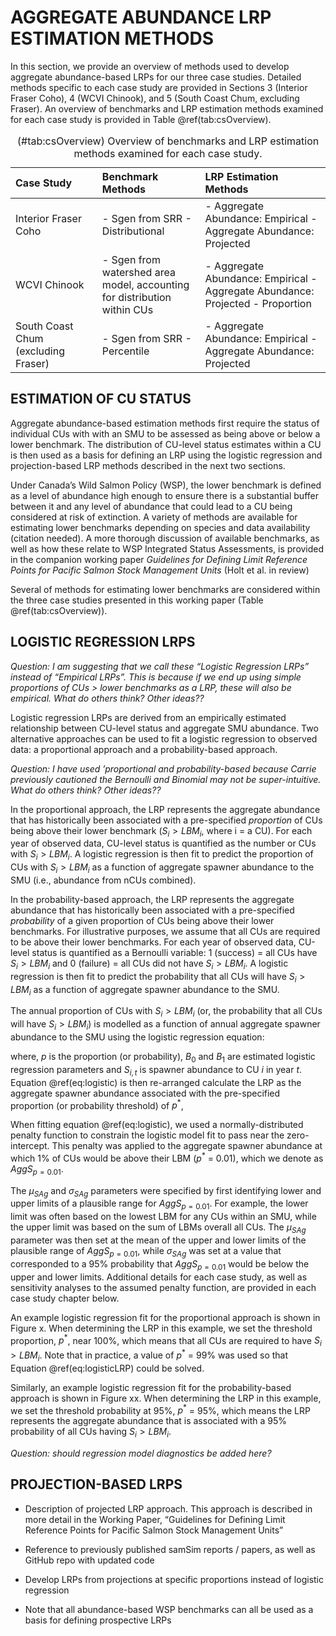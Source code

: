 # AGGREGATE ABUNDANCE LRP ESTIMATION METHODS

In this section, we provide an overview of methods used to develop aggregate abundance-based LRPs for our three case studies. Detailed methods specific to each case study are provided in Sections 3 (Interior Fraser Coho), 4 (WCVI Chinook), and 5 (South Coast Chum, excluding Fraser). An overview of benchmarks and LRP estimation methods examined for each case study is provided in Table \@ref(tab:csOverview).

-------------------------------------------------------------------------------------
Case Study              Benchmark Methods           LRP Estimation Methods
----------------------- --------------------------- ---------------------------------
Interior Fraser Coho    - Sgen from SRR             - Aggregate Abundance: Empirical
                        - Distributional            - Aggregate Abundance: Projected        
  
WCVI Chinook            - Sgen from watershed       - Aggregate Abundance: Empirical
                          area model, accounting    - Aggregate Abundance: Projected
                          for distribution within   - Proportion
                          CUs
  
South Coast Chum        - Sgen from SRR             - Aggregate Abundance: Empirical
(excluding Fraser)      - Percentile                - Aggregate Abundance: Projected
------------------------- ------------------------- ---------------------------------
Table: (\#tab:csOverview) Overview of benchmarks and LRP estimation methods examined for each case study.


## ESTIMATION OF CU STATUS

Aggregate abundance-based estimation methods first require the status of individual CUs with with an SMU to be assessed as being above or below a lower benchmark. The distribution of CU-level status estimates within a CU is then used as a basis for defining an LRP using the logistic regression and projection-based LRP methods described in the next two sections.

Under Canada's Wild Salmon Policy (WSP), the lower benchmark is defined as a level of abundance high enough to ensure there is a substantial buffer
between it and any level of abundance that could lead to a CU being
considered at risk of extinction.  A variety of methods are available for estimating lower benchmarks depending on species and data availability (citation needed).  A more thorough discussion of available benchmarks, as well as how these relate to WSP Integrated Status Assessments, is provided in the companion working paper *Guidelines for Defining Limit Reference Points for Pacific Salmon Stock Management Units* (Holt et al. in review)

Several of methods for estimating lower benchmarks are considered within the three case studies presented in this working paper (Table \@ref(tab:csOverview)).


## LOGISTIC REGRESSION LRPS

*Question: I am suggesting that we call these "Logistic Regression LRPs" instead of "Empirical LRPs". This is because if we end up using simple proportions of CUs > lower benchmarks as a LRP, these will also be empirical. What do others think?  Other ideas??*

Logistic regression LRPs are derived from an empirically estimated relationship between CU-level status and aggregate SMU abundance. Two alternative approaches can be used to fit a logistic regression to observed data: a proportional approach and a probability-based approach.  

*Question: I have used 'proportional and probability-based because Carrie previously cautioned the Bernoulli and Binomial may not be super-intuitive. What do others think?  Other ideas??*

In the proportional approach, the LRP represents the aggregate abundance that has historically been associated with a pre-specified *proportion* of CUs being above their lower benchmark ($S_i > LBM_i$, where i = a CU). For each year of observed data, CU-level status is quantified as the number or CUs with $S_i > LBM_i$. A logistic regression is then fit to predict the proportion of CUs with $S_i > LBM_i$ as a function of aggregate spawner abundance to the SMU (i.e., abundance from nCUs combined).

In the probability-based approach, the LRP represents the aggregate abundance that has historically been associated with a pre-specified *probability* of a given proportion of CUs being above their lower benchmarks. For illustrative purposes, we assume that all CUs are required to be above their lower benchmarks. For each year of observed data, CU-level status is quantified as a Bernoulli variable: 1 (success) = all CUs have $S_i > LBM_i$ and 0 (failure) = all CUs did not have $S_i > LBM_i$. A logistic regression is then fit to predict the probability that all CUs will have $S_i > LBM_i$ as a function of aggregate spawner abundance to the SMU.  

The annual proportion of CUs with $S_i > LBM_i$ (or, the probability that all CUs will have $S_i > LBM_i$) is modelled as a function of annual aggregate spawner abundance to the SMU using the logistic regression equation:
\begin{equation}
  \log(\frac{p}{1-p}) = B_0 + B_1 \sum_{i}^{i=nCUs} S_{i,t}
   (\#eq:logistic)
\end{equation}

where, $p$ is the proportion (or probability), $B_0$ and $B_1$ are estimated logistic regression parameters and $S_{i,t}$ is spawner abundance to CU $i$ in year $t$. Equation \@ref(eq:logistic) is then re-arranged calculate the LRP as the aggregate spawner abundance associated with the pre-specified proportion (or probability threshold) of $p^*$,

\begin{equation}
  LRP = \frac{log(\frac{p^*}{1-p^*}) - B_0}{B_1}
  (\#eq:logisticLRP)
\end{equation}

When fitting equation \@ref(eq:logistic), we used a normally-distributed penalty function to constrain the logistic model fit to pass near the zero-intercept. This penalty was applied to the aggregate spawner abundance at which 1% of CUs would be above their LBM ($p^*$ = 0.01), which we denote as $AggS_{p=0.01}$.  

\begin{equation}
\begin{split}
  AggS_{p=0.01} = \frac{\log(\frac{0.01}{1-0.01})}{B_1} - B_0 \\
  AggS_{p=0.01} \sim N(\mu_{SAg}, \sigma_{SAg})
  (\#eq:logisticPen)
\end{split}
\end{equation}
  
The $\mu_{SAg}$ and $\sigma_{SAg}$ parameters were specified by first identifying lower and upper limits of a plausible range for $AggS_{p=0.01}$.  For example, the lower limit was often based on the lowest LBM for any CUs within an SMU, while the upper limit was based on the sum of LBMs overall all CUs. The $\mu_{SAg}$ parameter was then set at the mean of the upper and lower limits of the plausible range of $AggS_{p=0.01}$, while $\sigma_{SAg}$ was set at a value that corresponded to a 95% probability that $AggS_{p=0.01}$ would be below the upper and lower limits. Additional details for each case study, as well as sensitivity analyses to the assumed penalty function, are provided in each case study chapter below.  

An example logistic regression fit for the proportional approach is shown in Figure x. When determining the LRP in this example, we set the threshold proportion, $p^*$, near 100%, which means that all CUs are required to have $S_i > LBM_i$.  Note that in practice, a value of $p^*$ = 99% was used so that Equation \@ref(eq:logisticLRP) could be solved.  

Similarly, an example logistic regression fit for the probability-based approach is shown in Figure xx. When determining the LRP in this example, we set the threshold probability at 95%, $p^*$ = 95%, which means the LRP represents the aggregate abundance that is associated with a 95% probability of all CUs having $S_i > LBM_i$.


*Question: should regression model diagnostics be added here?*



## PROJECTION-BASED LRPS

-	Description of projected LRP approach. This approach is described in more detail in the Working Paper, “Guidelines for Defining Limit Reference Points for Pacific Salmon Stock Management Units”

-	Reference to previously published samSim reports / papers, as well as GitHub repo with updated code

-	Develop LRPs from projections at specific proportions instead of logistic regression

-	Note that all abundance-based WSP benchmarks can all be used as a basis for defining prospective LRPs




